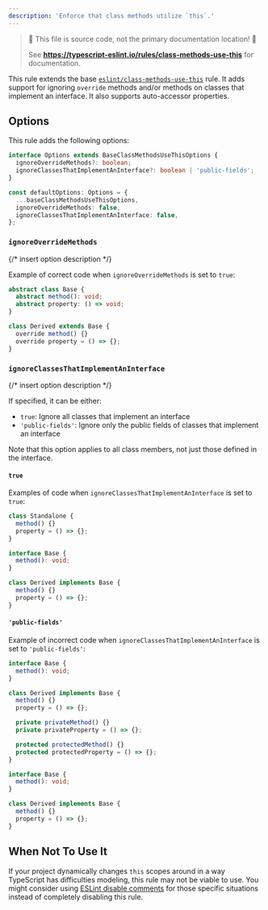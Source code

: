 ```yaml
---
description: 'Enforce that class methods utilize `this`.'
---
```



> 🛑 This file is source code, not the primary documentation location! 🛑
>
> See **https://typescript-eslint.io/rules/class-methods-use-this** for documentation.

This rule extends the base [`eslint/class-methods-use-this`](https://eslint.org/docs/rules/class-methods-use-this) rule.
It adds support for ignoring `override` methods and/or methods on classes that implement an interface. It also supports auto-accessor properties.

## Options

This rule adds the following options:

```ts
interface Options extends BaseClassMethodsUseThisOptions {
  ignoreOverrideMethods?: boolean;
  ignoreClassesThatImplementAnInterface?: boolean | 'public-fields';
}

const defaultOptions: Options = {
  ...baseClassMethodsUseThisOptions,
  ignoreOverrideMethods: false,
  ignoreClassesThatImplementAnInterface: false,
};
```

### `ignoreOverrideMethods`

{/* insert option description */}

Example of correct code when `ignoreOverrideMethods` is set to `true`:

```ts option='{ "ignoreOverrideMethods": true }' showPlaygroundButton
abstract class Base {
  abstract method(): void;
  abstract property: () => void;
}

class Derived extends Base {
  override method() {}
  override property = () => {};
}
```

### `ignoreClassesThatImplementAnInterface`

{/* insert option description */}

If specified, it can be either:

- `true`: Ignore all classes that implement an interface
- `'public-fields'`: Ignore only the public fields of classes that implement an interface

Note that this option applies to all class members, not just those defined in the interface.

#### `true`

Examples of code when `ignoreClassesThatImplementAnInterface` is set to `true`:

<Tabs>
<TabItem value="❌ Incorrect">

```ts option='{ "ignoreClassesThatImplementAnInterface": true }' showPlaygroundButton
class Standalone {
  method() {}
  property = () => {};
}
```

</TabItem>
<TabItem value="✅ Correct">

```ts option='{ "ignoreClassesThatImplementAnInterface": true }' showPlaygroundButton
interface Base {
  method(): void;
}

class Derived implements Base {
  method() {}
  property = () => {};
}
```

</TabItem>
</Tabs>

#### `'public-fields'`

Example of incorrect code when `ignoreClassesThatImplementAnInterface` is set to `'public-fields'`:

<Tabs>
<TabItem value="❌ Incorrect">

```ts option='{ "ignoreClassesThatImplementAnInterface": "public-fields" }' showPlaygroundButton
interface Base {
  method(): void;
}

class Derived implements Base {
  method() {}
  property = () => {};

  private privateMethod() {}
  private privateProperty = () => {};

  protected protectedMethod() {}
  protected protectedProperty = () => {};
}
```

</TabItem>
<TabItem value="✅ Correct">

```ts option='{ "ignoreClassesThatImplementAnInterface": "public-fields" }'
interface Base {
  method(): void;
}

class Derived implements Base {
  method() {}
  property = () => {};
}
```

</TabItem>
</Tabs>

## When Not To Use It

If your project dynamically changes `this` scopes around in a way TypeScript has difficulties modeling, this rule may not be viable to use.
You might consider using [ESLint disable comments](https://eslint.org/docs/latest/use/configure/rules#using-configuration-comments-1) for those specific situations instead of completely disabling this rule.
